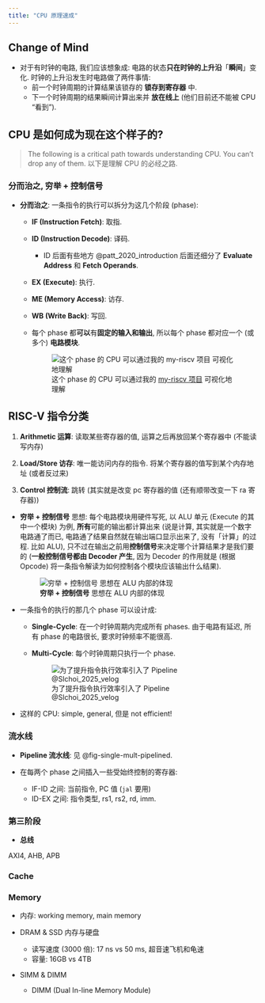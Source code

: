 ```yaml
---
title: "CPU 原理速成"
---
```


## Change of Mind

- 对于有时钟的电路, 我们应该想象成: 电路的状态**只在时钟的上升沿**「**瞬间**」变化. 时钟的上升沿发生时电路做了两件事情:
    - 前一个时钟周期的计算结果该锁存的 **锁存到寄存器** 中.
    - 下一个时钟周期的结果瞬间计算出来并 **放在线上** (他们目前还不能被 CPU “看到”).

## CPU 是如何成为现在这个样子的?

> The following is a critical path towards understanding CPU. You can't drop any of them. 以下是理解 CPU 的必经之路.

### 分而治之, 穷举 + 控制信号

- **分而治之**: 一条指令的执行可以拆分为这几个阶段 (phase):

    - **IF (Instruction Fetch)**: 取指.
    - **ID (Instruction Decode)**: 译码.
        - ID 后面有些地方 @patt_2020_introduction 后面还细分了 **Evaluate Address** 和 **Fetch Operands**.
    - **EX (Execute)**: 执行.
    - **ME (Memory Access)**: 访存.
    - **WB (Write Back)**: 写回.

    - 每个 phase 都**可以**有**固定的输入和输出**, 所以每个 phase 都对应一个 (或多个) **电路模块**.

        ![这个 phase 的 CPU 可以通过我的 [my-riscv 项目](https://github.com/Marcobisky/my-riscv) 可视化地理解](my-riscv.png)


<!-- ----------------------------------------- -->
::: {.callout-note icon=true collapse=false}
## RISC-V 指令分类

1. **Arithmetic 运算**: 读取某些寄存器的值, 运算之后再放回某个寄存器中 (不能读写内存)

2. **Load/Store 访存**: 唯一能访问内存的指令. 将某个寄存器的值写到某个内存地址 (或者反过来)

3. **Control 控制流**: 跳转 (其实就是改变 pc 寄存器的值 (还有顺带改变一下 ra 寄存器))
:::
<!-- ----------------------------------------- -->



- **穷举 + 控制信号** 思想: 每个电路模块用硬件写死, 以 ALU 单元 (Execute 的其中一个模块) 为例, **所有**可能的输出都计算出来 (说是计算, 其实就是一个数字电路通了而已, 电路通了结果自然就在输出端口显示出来了, 没有「计算」的过程. 比如 ALU), 只不过在输出之前用**控制信号**来决定哪个计算结果才是我们要的 (**一般控制信号都由 Decoder 产生**, 因为 Decoder 的作用就是 (根据 Opcode) 将一条指令解读为如何控制各个模块应该输出什么结果).

    ![**穷举 + 控制信号** 思想在 ALU 内部的体现](alu.png)

- 一条指令的执行的那几个 phase 可以设计成:
    - **Single-Cycle**: 在一个时钟周期内完成所有 phases. 由于电路有延迟, 所有 phase 的电路很长, 要求时钟频率不能很高.
    - **Multi-Cycle**: 每个时钟周期只执行一个 phase.

        ![为了提升指令执行效率引入了 Pipeline @Slchoi_2025_velog](single-mult-pipelined.png){#fig-single-mult-pipelined}

- 这样的 CPU: simple, general, 但是 not efficient!

### 流水线

- **Pipeline 流水线**: 见 @fig-single-mult-pipelined.

- 在每两个 phase 之间插入一些受始终控制的寄存器:
    - IF-ID 之间: 当前指令, PC 值 (`jal` 要用)
    - ID-EX 之间: 指令类型, rs1, rs2, rd, imm.

### 第三阶段

- **总线**

AXI4, AHB, APB

### Cache

### Memory

- 内存: working memory, main memory

- DRAM & SSD 内存与硬盘
    - 读写速度 (3000 倍): 17 ns vs 50 ms, 超音速飞机和龟速
    - 容量: 16GB vs 4TB

- SIMM & DIMM
    - DIMM (Dual In-line Memory Module)